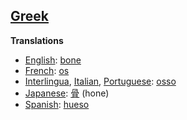 ==[[Greek]]==

'''Translations'''

*[[English]]: [[bone]]
*[[French]]: [[os]]
*[[Interlingua]], [[Italian]], [[Portuguese]]: [[osso]]
*[[Japanese]]: [[骨]] (hone)
*[[Spanish]]: [[hueso]]
